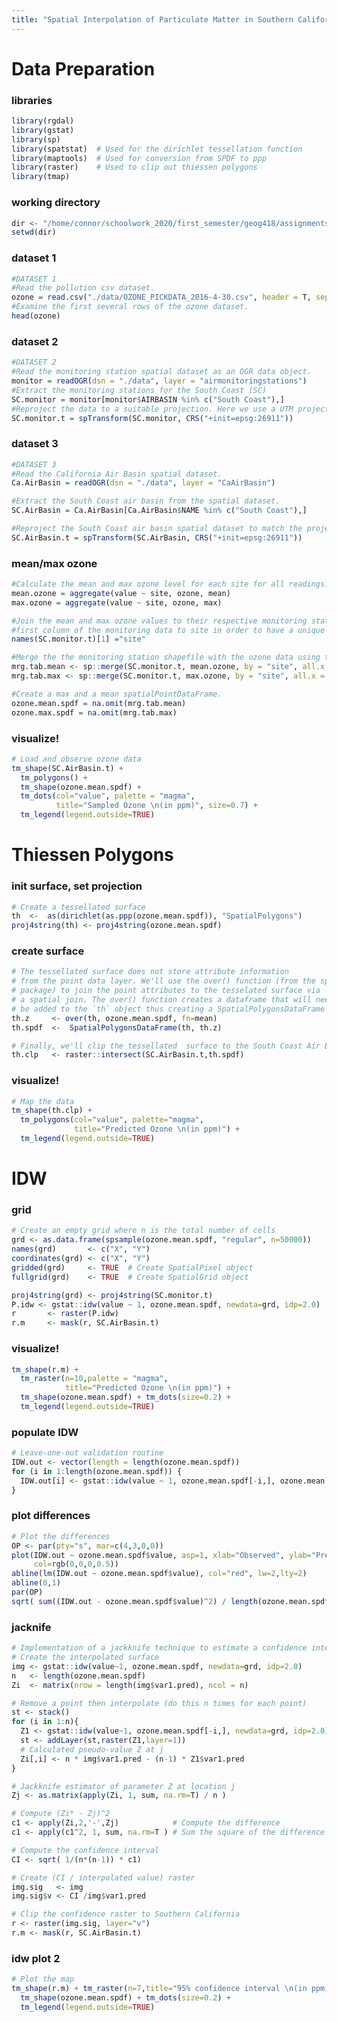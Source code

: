 ```yaml
---
title: "Spatial Interpolation of Particulate Matter in Southern California"
---
```

# Data Preparation

### libraries
```r
library(rgdal)
library(gstat)
library(sp)
library(spatstat)  # Used for the dirichlet tessellation function
library(maptools)  # Used for conversion from SPDF to ppp
library(raster)    # Used to clip out thiessen polygons
library(tmap)
```

### working directory
```r
dir <- "/home/connor/schoolwork_2020/first_semester/geog418/assignments/assignment4/R-Sinterpolation"
setwd(dir)
```

### dataset 1
```r
#DATASET 1
#Read the pollution csv dataset.
ozone = read.csv("./data/OZONE_PICKDATA_2016-4-30.csv", header = T, sep = ",")
#Examine the first several rows of the ozone dataset. 
head(ozone)
```

### dataset 2
```r
#DATASET 2
#Read the monitoring station spatial dataset as an OGR data object.
monitor = readOGR(dsn = "./data", layer = "airmonitoringstations")
#Extract the monitoring stations for the South Coast (SC)
SC.monitor = monitor[monitor$AIRBASIN %in% c("South Coast"),]
#Reproject the data to a suitable projection. Here we use a UTM projection because of the scale of the analysis. 
SC.monitor.t = spTransform(SC.monitor, CRS("+init=epsg:26911"))
```

### dataset 3
```r
#DATASET 3
#Read the California Air Basin spatial dataset.
Ca.AirBasin = readOGR(dsn = "./data", layer = "CaAirBasin")

#Extract the South Coast air basin from the spatial dataset. 
SC.AirBasin = Ca.AirBasin[Ca.AirBasin$NAME %in% c("South Coast"),] 

#Reproject the South Coast air basin spatial dataset to match the projeciton of the monitoring station dataset.  
SC.AirBasin.t = spTransform(SC.AirBasin, CRS("+init=epsg:26911"))
```

### mean/max ozone
```r
#Calculate the mean and max ozone level for each site for all readings.
mean.ozone = aggregate(value ~ site, ozone, mean)
max.ozone = aggregate(value ~ site, ozone, max)

#Join the mean and max ozone values to their respective monitoring stations. In doing so, you will need to rename the 
#first column of the monitoring data to site in order to have a unique name to match the two datasets.
names(SC.monitor.t)[1] ="site"  

#Merge the the monitoring station shapefile with the ozone data using the site column.  
mrg.tab.mean <- sp::merge(SC.monitor.t, mean.ozone, by = "site", all.x = FALSE) 
mrg.tab.max <- sp::merge(SC.monitor.t, max.ozone, by = "site", all.x = FALSE)

#Create a max and a mean spatialPointDataFrame. 
ozone.mean.spdf = na.omit(mrg.tab.mean)
ozone.max.spdf = na.omit(mrg.tab.max)
```

### visualize!
```r
# Load and observe ozone data
tm_shape(SC.AirBasin.t) + 
  tm_polygons() +
  tm_shape(ozone.mean.spdf) +
  tm_dots(col="value", palette = "magma", 
          title="Sampled Ozone \n(in ppm)", size=0.7) + 
  tm_legend(legend.outside=TRUE)

```

# Thiessen Polygons

### init surface, set projection
```r
# Create a tessellated surface
th  <-  as(dirichlet(as.ppp(ozone.mean.spdf)), "SpatialPolygons")
proj4string(th) <- proj4string(ozone.mean.spdf)
```

### create surface
```r
# The tessellated surface does not store attribute information
# from the point data layer. We'll use the over() function (from the sp
# package) to join the point attributes to the tesselated surface via
# a spatial join. The over() function creates a dataframe that will need to
# be added to the `th` object thus creating a SpatialPolygonsDataFrame object
th.z     <- over(th, ozone.mean.spdf, fn=mean)
th.spdf  <-  SpatialPolygonsDataFrame(th, th.z)

# Finally, we'll clip the tessellated  surface to the South Coast Air Basin boundaries
th.clp   <- raster::intersect(SC.AirBasin.t,th.spdf)

```

### visualize!
```r
# Map the data
tm_shape(th.clp) + 
  tm_polygons(col="value", palette="magma",
              title="Predicted Ozone \n(in ppm)") +
  tm_legend(legend.outside=TRUE)
```

# IDW

### grid
```r
# Create an empty grid where n is the total number of cells
grd <- as.data.frame(spsample(ozone.mean.spdf, "regular", n=50000))
names(grd)       <- c("X", "Y")
coordinates(grd) <- c("X", "Y")
gridded(grd)     <- TRUE  # Create SpatialPixel object
fullgrid(grd)    <- TRUE  # Create SpatialGrid object

proj4string(grd) <- proj4string(SC.monitor.t)
P.idw <- gstat::idw(value ~ 1, ozone.mean.spdf, newdata=grd, idp=2.0)
r       <- raster(P.idw)
r.m     <- mask(r, SC.AirBasin.t)

```

### visualize!
```r
tm_shape(r.m) + 
  tm_raster(n=10,palette = "magma",
            title="Predicted Ozone \n(in ppm)") + 
  tm_shape(ozone.mean.spdf) + tm_dots(size=0.2) +
  tm_legend(legend.outside=TRUE)
```

### populate IDW
```r
# Leave-one-out validation routine
IDW.out <- vector(length = length(ozone.mean.spdf))
for (i in 1:length(ozone.mean.spdf)) {
  IDW.out[i] <- gstat::idw(value ~ 1, ozone.mean.spdf[-i,], ozone.mean.spdf[i,], idp=0.5)$var1.pred
}

```

### plot differences
```r
# Plot the differences
OP <- par(pty="s", mar=c(4,3,0,0))
plot(IDW.out ~ ozone.mean.spdf$value, asp=1, xlab="Observed", ylab="Predicted", pch=16,
     col=rgb(0,0,0,0.5))
abline(lm(IDW.out ~ ozone.mean.spdf$value), col="red", lw=2,lty=2)
abline(0,1)
par(OP)
sqrt( sum((IDW.out - ozone.mean.spdf$value)^2) / length(ozone.mean.spdf))

```

### jacknife
```r
# Implementation of a jackknife technique to estimate a confidence interval at each unsampled point.
# Create the interpolated surface
img <- gstat::idw(value~1, ozone.mean.spdf, newdata=grd, idp=2.0)
n   <- length(ozone.mean.spdf)
Zi  <- matrix(nrow = length(img$var1.pred), ncol = n)

# Remove a point then interpolate (do this n times for each point)
st <- stack()
for (i in 1:n){
  Z1 <- gstat::idw(value~1, ozone.mean.spdf[-i,], newdata=grd, idp=2.0)
  st <- addLayer(st,raster(Z1,layer=1))
  # Calculated pseudo-value Z at j
  Zi[,i] <- n * img$var1.pred - (n-1) * Z1$var1.pred
}

# Jackknife estimator of parameter Z at location j
Zj <- as.matrix(apply(Zi, 1, sum, na.rm=T) / n )

# Compute (Zi* - Zj)^2
c1 <- apply(Zi,2,'-',Zj)            # Compute the difference
c1 <- apply(c1^2, 1, sum, na.rm=T ) # Sum the square of the difference

# Compute the confidence interval
CI <- sqrt( 1/(n*(n-1)) * c1)

# Create (CI / interpolated value) raster
img.sig   <- img
img.sig$v <- CI /img$var1.pred 

# Clip the confidence raster to Southern California
r <- raster(img.sig, layer="v")
r.m <- mask(r, SC.AirBasin.t)
```

### idw plot 2
```r
# Plot the map
tm_shape(r.m) + tm_raster(n=7,title="95% confidence interval \n(in ppm)") +
  tm_shape(ozone.mean.spdf) + tm_dots(size=0.2) +
  tm_legend(legend.outside=TRUE)

```


